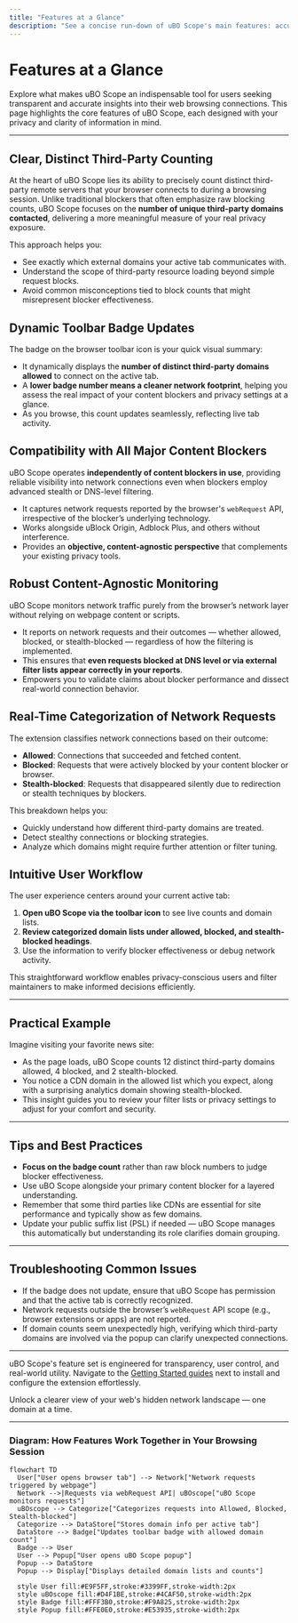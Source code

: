 ```yaml
---
title: "Features at a Glance"
description: "See a concise run-down of uBO Scope's main features: accurate third-party server counting, badge updates, compatibility with all major content blockers, and its robust, content-agnostic approach to monitoring connections. Each feature ties directly to user outcomes and real-world tab workflows."
---
```


# Features at a Glance

Explore what makes uBO Scope an indispensable tool for users seeking transparent and accurate insights into their web browsing connections. This page highlights the core features of uBO Scope, each designed with your privacy and clarity of information in mind.

---

## Clear, Distinct Third-Party Counting

At the heart of uBO Scope lies its ability to precisely count distinct third-party remote servers that your browser connects to during a browsing session. Unlike traditional blockers that often emphasize raw blocking counts, uBO Scope focuses on the **number of unique third-party domains contacted**, delivering a more meaningful measure of your real privacy exposure.

This approach helps you:

- See exactly which external domains your active tab communicates with.
- Understand the scope of third-party resource loading beyond simple request blocks.
- Avoid common misconceptions tied to block counts that might misrepresent blocker effectiveness.


## Dynamic Toolbar Badge Updates

The badge on the browser toolbar icon is your quick visual summary:

- It dynamically displays the **number of distinct third-party domains allowed** to connect on the active tab.
- A **lower badge number means a cleaner network footprint**, helping you assess the real impact of your content blockers and privacy settings at a glance.
- As you browse, this count updates seamlessly, reflecting live tab activity.


## Compatibility with All Major Content Blockers

uBO Scope operates **independently of content blockers in use**, providing reliable visibility into network connections even when blockers employ advanced stealth or DNS-level filtering.

- It captures network requests reported by the browser's `webRequest` API, irrespective of the blocker’s underlying technology.
- Works alongside uBlock Origin, Adblock Plus, and others without interference.
- Provides an **objective, content-agnostic perspective** that complements your existing privacy tools.


## Robust Content-Agnostic Monitoring

uBO Scope monitors network traffic purely from the browser’s network layer without relying on webpage content or scripts.

- It reports on network requests and their outcomes — whether allowed, blocked, or stealth-blocked — regardless of how the filtering is implemented.
- This ensures that **even requests blocked at DNS level or via external filter lists appear correctly in your reports**.
- Empowers you to validate claims about blocker performance and dissect real-world connection behavior.


## Real-Time Categorization of Network Requests

The extension classifies network connections based on their outcome:

- **Allowed**: Connections that succeeded and fetched content.
- **Blocked**: Requests that were actively blocked by your content blocker or browser.
- **Stealth-blocked**: Requests that disappeared silently due to redirection or stealth techniques by blockers.

This breakdown helps you:

- Quickly understand how different third-party domains are treated.
- Detect stealthy connections or blocking strategies.
- Analyze which domains might require further attention or filter tuning.


## Intuitive User Workflow

The user experience centers around your current active tab:

1. **Open uBO Scope via the toolbar icon** to see live counts and domain lists.
2. **Review categorized domain lists under allowed, blocked, and stealth-blocked headings**.
3. Use the information to verify blocker effectiveness or debug network activity.

This straightforward workflow enables privacy-conscious users and filter maintainers to make informed decisions efficiently.


---

## Practical Example

Imagine visiting your favorite news site:

- As the page loads, uBO Scope counts 12 distinct third-party domains allowed, 4 blocked, and 2 stealth-blocked.
- You notice a CDN domain in the allowed list which you expect, along with a surprising analytics domain showing stealth-blocked.
- This insight guides you to review your filter lists or privacy settings to adjust for your comfort and security.


---

## Tips and Best Practices

- **Focus on the badge count** rather than raw block numbers to judge blocker effectiveness.
- Use uBO Scope alongside your primary content blocker for a layered understanding.
- Remember that some third parties like CDNs are essential for site performance and typically show as few domains.
- Update your public suffix list (PSL) if needed — uBO Scope manages this automatically but understanding its role clarifies domain grouping.


---

## Troubleshooting Common Issues

- If the badge does not update, ensure that uBO Scope has permission and that the active tab is correctly recognized.
- Network requests outside the browser’s `webRequest` API scope (e.g., browser extensions or apps) are not reported.
- If domain counts seem unexpectedly high, verifying which third-party domains are involved via the popup can clarify unexpected connections.


---

uBO Scope's feature set is engineered for transparency, user control, and real-world utility. Navigate to the [Getting Started guides](/getting-started/installation-and-prerequisites/installing-ubo-scope) next to install and configure the extension effortlessly.

Unlock a clearer view of your web's hidden network landscape — one domain at a time.

---

### Diagram: How Features Work Together in Your Browsing Session

```mermaid
flowchart TD
  User["User opens browser tab"] --> Network["Network requests triggered by webpage"]
  Network -->|Requests via webRequest API| uBOscope["uBO Scope monitors requests"]
  uBOscope --> Categorize["Categorizes requests into Allowed, Blocked, Stealth-blocked"]
  Categorize --> DataStore["Stores domain info per active tab"]
  DataStore --> Badge["Updates toolbar badge with allowed domain count"]
  Badge --> User
  User --> Popup["User opens uBO Scope popup"]
  Popup --> DataStore
  Popup --> Display["Displays detailed domain lists and counts"]

  style User fill:#E9F5FF,stroke:#3399FF,stroke-width:2px
  style uBOscope fill:#D4F1BE,stroke:#4CAF50,stroke-width:2px
  style Badge fill:#FFF3B0,stroke:#F9A825,stroke-width:2px
  style Popup fill:#FFE0E0,stroke:#E53935,stroke-width:2px
```
